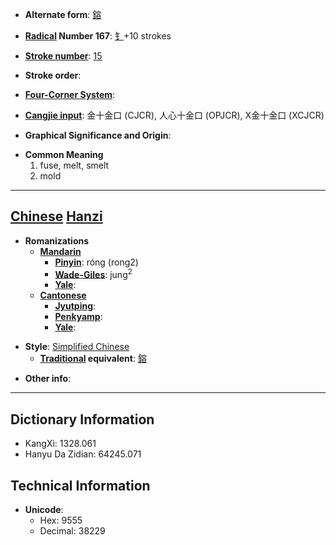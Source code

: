 * '''Alternate form''': [[鎔]]

* '''[[Wiktionary:Chinese radical index| Radical]] Number 167''': [[Wiktionary:Chinese radical index 钅|钅]]+10 strokes

* '''[[Wiktionary:Chinese total strokes index|Stroke number]]''': [[Wiktionary:Chinese total strokes index 15|15]]

* '''Stroke order''': 

* '''[[Wiktionary:Chinese four corner index|Four-Corner System]]''': 

* '''[[Wiktionary:Chinese Cangjie index|Cangjie input]]''': 金十金口 (CJCR), 人心十金口 (OPJCR), X金十金口 (XCJCR)

* '''Graphical Significance and Origin''': 

* '''Common Meaning'''
*#fuse, melt, smelt
*# mold


----

== [[Chinese]] [[Hanzi]] ==

* '''Romanizations'''
** '''[[Mandarin]]'''
*** '''[[Pinyin]]''': róng (rong2)
*** '''[[Wade-Giles]]''': jung<sup>2</sup>
*** '''[[Yale]]''': 
** '''[[Cantonese]]'''
*** '''[[Jyutping]]''':
*** '''[[Penkyamp]]''': 
*** '''[[Yale]]''': 

* '''Style''': [[Simplified Chinese]] 
** '''[[Traditional Chinese|Traditional]] equivalent''': [[鎔]]

* '''Other info''': 

----

== Dictionary Information ==

* KangXi: 1328.061
* Hanyu Da Zidian: 64245.071

== Technical Information ==

* '''Unicode''':
** Hex: 9555
** Decimal: 38229